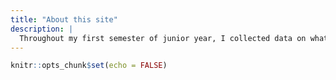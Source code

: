 ```yaml
---
title: "About this site"
description: |
  Throughout my first semester of junior year, I collected data on what time I slept each day before school. In order to make meaning out of the data I collected, I decided to use this website to display some of my visualizations and findings. 
---
```


```r
knitr::opts_chunk$set(echo = FALSE)
```

